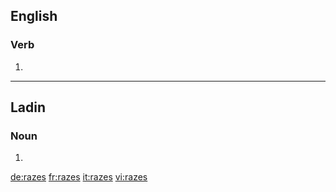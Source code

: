 ==English==

===Verb===
{{head|en}}

# {{en-third-person singular of|raze}}
----
==Ladin==

===Noun===
{{head|lld|plural}}

# {{plural of|raza|lang=lld}}

[[de:razes]]
[[fr:razes]]
[[it:razes]]
[[vi:razes]]
